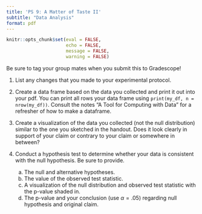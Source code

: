```yaml
---
title: 'PS 9: A Matter of Taste II'
subtitle: "Data Analysis"
format: pdf
---
```


```r
knitr::opts_chunk$set(eval = FALSE, 
                      echo = FALSE,
                      message = FALSE,
                      warning = FALSE)
```

Be sure to tag your group mates when you submit this to Gradescope!

1. List any changes that you made to your experimental protocol.

2. Create a data frame based on the data you collected and print it out into your pdf. You can print all rows your data frame using `print(my_df, n = nrow(my_df))`. Consult the notes "A Tool for Computing with Data" for a refresher of how to make a dataframe.

3. Create a visualization of the data you collected (not the null distribution) similar to the one you sketched in the handout. Does it look clearly in support of your claim or contrary to your claim or somewhere in between?

4. Conduct a hypothesis test to determine whether your data is consistent with the null hypothesis. Be sure to provide.

    a. The null and alternative hypotheses.
    b. The value of the observed test statistic.
    c. A visualization of the null distribution and observed test statistic with the p-value shaded in.
    d. The p-value and your conclusion (use $\alpha = .05$) regarding null hypothesis and original claim.